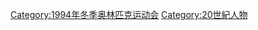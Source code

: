 {{Competitors at the Winter Olympics|1994|1992|1998}}
{{Commonscat|1994 Winter Olympics athletes}}
[[Category:1994年冬季奥林匹克运动会|Category:1994年冬季奥林匹克运动会]]
[[Category:20世紀人物|Category:20世紀人物]]